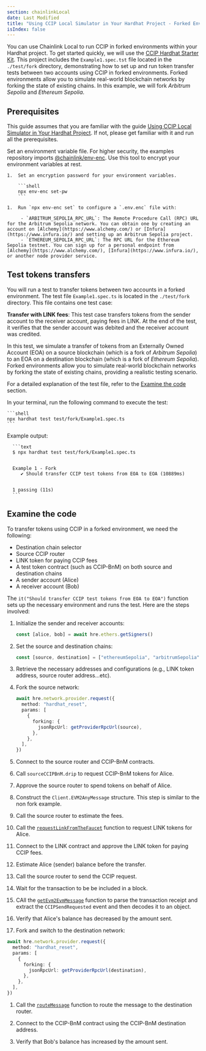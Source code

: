 ```yaml
---
section: chainlinkLocal
date: Last Modified
title: "Using CCIP Local Simulator in Your Hardhat Project - Forked Environments"
isIndex: false
---
```



<Common callout="importPackage" />

You can use Chainlink Local to run CCIP in forked environments within your Hardhat project. To get started quickly, we will use the [CCIP Hardhat Starter Kit](https://github.com/smartcontractkit/ccip-starter-kit-hardhat).
This project includes the `Example1.spec.tst` file located in the `./test/fork` directory, demonstrating how to set up and run token transfer tests between two accounts using CCIP in forked environments.
Forked environments allow you to simulate real-world blockchain networks by forking the state of existing chains. In this example, we will fork _Arbitrum Sepolia_ and _Ethereum Sepolia_.

## Prerequisites

This guide assumes that you are familiar with the guide [Using CCIP Local Simulator in Your Hardhat Project](/chainlink-local/build/ccip/hardhat/local-simulator).
If not, please get familiar with it and run all the prerequisites.

Set an environment variable file. For higher security, the examples repository imports [@chainlink/env-enc](https://www.npmjs.com/package/@chainlink/env-enc).
Use this tool to encrypt your environment variables at rest.

    1.  Set an encryption password for your environment variables.

        ```shell
        npx env-enc set-pw
        ```

    1.  Run `npx env-enc set` to configure a `.env.enc` file with:

         - `ARBITRUM_SEPOLIA_RPC_URL`: The Remote Procedure Call (RPC) URL for the Arbitrum Sepolia network. You can obtain one by creating an account on [Alchemy](https://www.alchemy.com/) or [Infura](https://www.infura.io/) and setting up an Arbitrum Sepolia project.
         - `ETHEREUM_SEPOLIA_RPC_URL`: The RPC URL for the Ethereum Sepolia testnet. You can sign up for a personal endpoint from [Alchemy](https://www.alchemy.com/), [Infura](https://www.infura.io/), or another node provider service.

## Test tokens transfers

You will run a test to transfer tokens between two accounts in a forked environment. The test file `Example1.spec.ts` is located in the `./test/fork` directory.
This file contains one test case:

**Transfer with LINK fees**: This test case transfers tokens from the sender account to the receiver account, paying fees in LINK. At the end of the test, it verifies
that the sender account was debited and the receiver account was credited.

In this test, we simulate a transfer of tokens from an Externally Owned Account (EOA) on a source blockchain (which is a fork of _Arbitrum Sepolia_) to an EOA on a destination blockchain
(which is a fork of _Ethereum Sepolia_). Forked environments allow you to simulate real-world blockchain networks by forking the state of existing chains, providing
a realistic testing scenario.

For a detailed explanation of the test file, refer to the [Examine the code](#examine-the-code) section.

In your terminal, run the following command to execute the test:

    ```shell
    npx hardhat test test/fork/Example1.spec.ts
    ```

Example output:

      ```text
      $ npx hardhat test test/fork/Example1.spec.ts


      Example 1 - Fork
         ✔ Should transfer CCIP test tokens from EOA to EOA (10889ms)


      1 passing (11s)
      ```

## Examine the code

To transfer tokens using CCIP in a forked environment, we need the following:

- Destination chain selector
- Source CCIP router
- LINK token for paying CCIP fees
- A test token contract (such as CCIP-BnM) on both source and destination chains
- A sender account (Alice)
- A receiver account (Bob)

The `it("Should transfer CCIP test tokens from EOA to EOA")` function sets up the necessary environment and runs the test. Here are the steps involved:

1. Initialize the sender and receiver accounts:

   ```typescript
   const [alice, bob] = await hre.ethers.getSigners()
   ```

1. Set the source and destination chains:

   ```typescript
   const [source, destination] = ["ethereumSepolia", "arbitrumSepolia"]
   ```

1. Retrieve the necessary addresses and configurations (e.g., LINK token address, source router address...etc).

1. Fork the source network:

   ```typescript
   await hre.network.provider.request({
     method: "hardhat_reset",
     params: [
       {
         forking: {
           jsonRpcUrl: getProviderRpcUrl(source),
         },
       },
     ],
   })
   ```

1. Connect to the source router and CCIP-BnM contracts.

1. Call `sourceCCIPBnM.drip` to request CCIP-BnM tokens for Alice.

1. Approve the source router to spend tokens on behalf of Alice.

1. Construct the `Client.EVM2AnyMessage` structure. This step is similar to the non fork example.

1. Call the source router to estimate the fees.

1. Call the [`requestLinkFromTheFaucet`](/chainlink-local/api-reference/javascript/cciplocalsimulatorfork#requestlinkfromthefaucetlinkaddress-to-amount--promisestring)
   function to request LINK tokens for Alice.

1. Connect to the LINK contract and approve the LINK token for paying CCIP fees.

1. Estimate Alice (sender) balance before the transfer.

1. Call the source router to send the CCIP request.

1. Wait for the transaction to be be included in a block.

1. CAll the [`getEvm2EvmMessage`](/chainlink-local/api-reference/javascript/cciplocalsimulatorfork#getevm2evmmessagereceipt--evm2evmmessage--null)
   function to parse the transaction receipt and extract the `CCIPSendRequested` event and then decodes it to an object.

1. Verify that Alice's balance has decreased by the amount sent.

1. Fork and switch to the destination network:

```typescript
await hre.network.provider.request({
  method: "hardhat_reset",
  params: [
    {
      forking: {
        jsonRpcUrl: getProviderRpcUrl(destination),
      },
    },
  ],
})
```

1. Call the [`routeMessage`](/chainlink-local/api-reference/javascript/cciplocalsimulatorfork#routemessagerouteraddress-evm2evmmessage--promisevoid) function
   to route the message to the destination router.

1. Connect to the CCIP-BnM contract using the CCIP-BnM destination address.

1. Verify that Bob's balance has increased by the amount sent.
